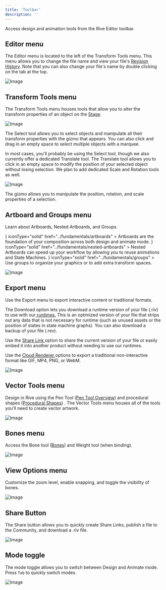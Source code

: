 ```yaml
---
title: 'Toolbar'
description: ''
---
```


Access design and animation tools from the Rive Editor toolbar. 

## Editor menu

The Editor menu is located to the left of the Transform Tools menu. This menu allows you to change the file name and view your file's [Revision History](../fundamentals/revision-history). Note that you can also change your file's name by double clicking on the tab at the top.

![Image](https://ucarecdn.com/de2dd753-07ef-46ac-a52e-1fc1ce371ee8/)

## Transform Tools menu

The Transform Tools menu houses tools that allow you to alter the transform properties of an object on the [Stage](./stage).

![Image](https://ucarecdn.com/6991eaed-093d-4bac-b7ac-d136d60defdf/)

The Select tool allows you to select objects and manipulate all their transform properties with the gizmo that appears. You can also click and drag in an empty space to select multiple objects with a marquee.

In most cases, you'll probably be using the Select tool, though we also currently offer a dedicated Translate tool. The Translate tool allows you to click in an empty space to modify the position of your selected object without losing selection. We plan to add dedicated Scale and Rotation tools as well.

![Image](https://ucarecdn.com/5cfc252a-8d52-4751-9064-4c6a1acb6f34/)

The gizmo allows you to manipulate the position, rotation, and scale properties of a selection.

## Artboard and Groups menu

Learn about Artboards, Nested Artboards, and Groups.

<CardGroup cols={3}>
  <Card
    title="Artboards"
    icon={<svg xmlns="http://www.w3.org/2000/svg" height="100%" fill="none" viewBox="0 0 16 16" class="size-4 text-gray-500/80 dark:text-gray-400" aria-hidden="true"><path fill="currentColor" fill-rule="evenodd" d="M8.036 1v4.178c0 1.034.839 1.873 1.873 1.873h4.003v6.178a1.77 1.77 0 0 1-1.77 1.77H3.858a1.77 1.77 0 0 1-1.771-1.77V2.771A1.77 1.77 0 0 1 3.857 1zm1.25.145v4.033c0 .345.279.624.623.624h3.889a1.8 1.8 0 0 0-.377-.597L11.618 3.32 9.842 1.525a1.8 1.8 0 0 0-.557-.38" clip-rule="evenodd"></path></svg>}
    iconType="solid"
    href="../fundamentals/artboards"
  >
    Artboards are the foundation of your composition across both design and animate mode. 
  </Card>
  <Card
    title="Nested Artboards"
    icon={<svg xmlns="http://www.w3.org/2000/svg" height="100%" fill="none" viewBox="0 0 16 16" class="size-4 text-gray-500/80 dark:text-gray-400" aria-hidden="true"><path fill="currentColor" fill-rule="evenodd" d="M8.036 1v4.178c0 1.034.839 1.873 1.873 1.873h4.003v6.178a1.77 1.77 0 0 1-1.77 1.77H3.858a1.77 1.77 0 0 1-1.771-1.77V2.771A1.77 1.77 0 0 1 3.857 1zm1.25.145v4.033c0 .345.279.624.623.624h3.889a1.8 1.8 0 0 0-.377-.597L11.618 3.32 9.842 1.525a1.8 1.8 0 0 0-.557-.38" clip-rule="evenodd"></path></svg>}
    iconType="solid"
    href="../fundamentals/nested-artboards"
  >
    Nested Artboards can speed up your workflow by allowing you to reuse animations and State Machines.
  </Card>
  <Card
    title="Groups"
    icon={<svg xmlns="http://www.w3.org/2000/svg" height="100%" fill="none" viewBox="0 0 16 16" class="size-4 text-gray-500/80 dark:text-gray-400" aria-hidden="true"><path fill="currentColor" fill-rule="evenodd" d="M8.036 1v4.178c0 1.034.839 1.873 1.873 1.873h4.003v6.178a1.77 1.77 0 0 1-1.77 1.77H3.858a1.77 1.77 0 0 1-1.771-1.77V2.771A1.77 1.77 0 0 1 3.857 1zm1.25.145v4.033c0 .345.279.624.623.624h3.889a1.8 1.8 0 0 0-.377-.597L11.618 3.32 9.842 1.525a1.8 1.8 0 0 0-.557-.38" clip-rule="evenodd"></path></svg>}
    iconType="solid"
    href="../fundamentals/groups"
  >
     Use groups to organize your graphics or to add extra transform spaces.
  </Card>
</CardGroup>


![Image](https://ucarecdn.com/428c2e51-d083-4b1a-9238-85b019ae706b/)

## Export menu

Use the Export menu to export interactive content or traditional formats.

The Download option lets you download a runtime version of your file (.riv) to use with our[ ](https://app.outverse.com/rive/doc/getting-started/docxMZXGxnHR)[runtimes](https://app.outverse.com/rive/doc/getting-started/docxMZXGxnHR)[.](https://app.outverse.com/rive/doc/getting-started/docxMZXGxnHR) This is an optimized version of your file that strips out any data that is not necessary for runtime (such as unused assets or the position of states in state machine graphs). You can also download a backup of your file (.rev).

Use the [Share Link](https://app.outverse.com/rive/doc/overview/docCxp7bueYA)[ ](https://app.outverse.com/rive/doc/overview/docCxp7bueYA)option to share the current version of your file or easily embed it into another product without needing to use our runtimes.

Use the [Cloud Renderer](https://app.outverse.com/rive/doc/exporting/dockj1y5YeDd)[ ](https://app.outverse.com/rive/doc/exporting/dockj1y5YeDd)options to export a traditional non-interactive format like GIF, MP4, PNG, or WebM.

![Image](https://ucarecdn.com/c293ef97-77a2-4977-9f77-3ab747ec3f4e/)

## Vector Tools menu

Design in Rive using the Pen Tool ([Pen Tool Overview](../fundamentals/pen-tool-overview)) and procedural shapes ([Procedural Shapes](../fundamentals/procedural-shapes)) . The Vector Tools menu houses all of the tools you'll need to create vector artwork.

![Image](https://ucarecdn.com/59977058-2afd-4ed7-8ab6-3057222d450e/)

## Bones menu

Access the Bone tool ([Bones](../manipulating-shapes/bones)) and Weight tool (when binding).

![Image](https://ucarecdn.com/a2406bf3-b2b7-49fd-960d-209d689309ab/)

## View Options menu

Customize the zoom level, enable snapping, and toggle the visibility of bones.

![Image](https://ucarecdn.com/ae5e6f53-5747-4040-bec3-254486ebe877/)

## Share Button

The Share button allows you to quickly create Share Links, publish a file to the Community, and download a .riv file.

![Image](https://ucarecdn.com/90822ce8-6df2-4443-aba5-ab525f1f4b0a/)

## Mode toggle

The mode toggle allows you to switch between Design and Animate mode. Press `Tab` to quickly switch modes.

![Image](https://ucarecdn.com/cc675849-3393-42fc-b3a3-38c93a7b7bd4/)